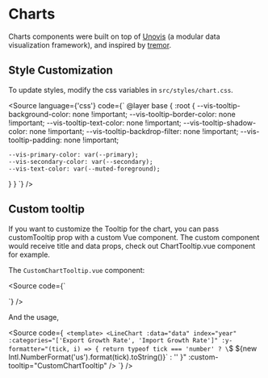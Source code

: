 
<Meta title="Data Display/Charts" />

# Charts

Charts components were built on top of [Unovis](https://unovis.dev) (a modular 
data visualization framework), and inspired by [tremor](https://www.tremor.so).

## Style Customization

To update styles, modify the css variables in `src/styles/chart.css`.

<Source language={'css'} code={`
@layer base {
  :root {
    --vis-tooltip-background-color: none !important;
    --vis-tooltip-border-color: none !important;
    --vis-tooltip-text-color: none !important;
    --vis-tooltip-shadow-color: none !important;
    --vis-tooltip-backdrop-filter: none !important;
    --vis-tooltip-padding: none !important;

    --vis-primary-color: var(--primary);
    --vis-secondary-color: var(--secondary);
    --vis-text-color: var(--muted-foreground);
  }
}
`} />

## Custom tooltip 

If you want to customize the Tooltip for the chart, you can pass customTooltip prop 
with a custom Vue component. The custom component would receive title and data props, 
check out ChartTooltip.vue component for example.

The `CustomChartTooltip.vue` component:


<Source code={`
<script setup>
const props = defineProps({
  title: String,
  data: Array
})
</script>

<template>
  <Card class="text-sm">
    <CardHeader v-if="title" class="p-3 border-b">
      <CardTitle>
        {{ title }}
      </CardTitle>
    </CardHeader>
    <CardContent class="p-3 min-w-[180px] flex flex-col gap-1">
      <div v-for="(item, key) in data" :key="key" class="flex justify-between">
        <div class="flex items-center">
          <span class="w-2.5 h-2.5 mr-2">
            <svg width="100%" height="100%" viewBox="0 0 30 30">
              <path
                d=" M 15 15 m -14, 0 a 14,14 0 1,1 28,0 a 14,14 0 1,1 -28,0"
                :stroke="item.color"
                :fill="item.color"
                stroke-width="1"
              />
            </svg>
          </span>
          <span>{{ item.name }}</span>
        </div>
        <span class="font-semibold ml-4">{{ item.value }}</span>
      </div>
    </CardContent>
  </Card>
</template>
`} />

And the usage,


<Source code={`
<template>
  <LineChart
    :data="data"
    index="year"
    :categories="['Export Growth Rate', 'Import Growth Rate']"
    :y-formatter="(tick, i) => {
      return typeof tick === 'number'
        ? \`$ \${new Intl.NumberFormat('us').format(tick).toString()}\`
        : ''
    }"
    :custom-tooltip="CustomChartTooltip"
  />
</template>
`} />
